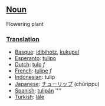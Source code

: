 ==[[Noun]]==
Flowering plant

===[[Translation]]===
*[[Basque]]: [[idibihotz]], [[kukupel]]
*[[Esperanto]]: [[tulipo]]
*[[Dutch]]: [[tulp]] ''f''
*[[French]]: [[tulipe]] ''f''
*[[Indonesian]]: tulip
*[[Japanese]]: [[チューリップ]] (chūrippu)
*[[Spanish]]: [[tulipán]] ''''
*[[Turkish]]: [[lâle]]